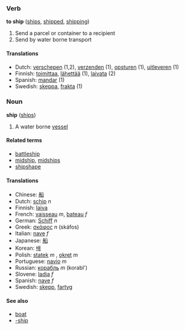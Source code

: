 ===Verb===
'''to ship''' ([[ships]], [[shipped]], [[shipping]])

#Send a parcel or container to a recipient
#Send by water borne transport

====Translations====
*Dutch: [[verschepen]] (1,2), [[verzenden]] (1), [[opsturen]] (1), [[uitleveren]] (1)
*Finnish: [[toimittaa]], [[lähettää]] (1), [[laivata]] (2)
*Spanish: [[mandar]] (1)
*Swedish: [[skeppa]], [[frakta]] (1)

===Noun===
'''ship''' ([[ships]])

#A water borne [[vessel]]

====Related terms====
*[[battleship]]
*[[midship]], [[midships]]
*[[shipshape]]

====Translations====
*Chinese: [[船]]
*Dutch: [[schip]] ''n''
*Finnish: [[laiva]]
*French: [[vaisseau]] ''m'', [[bateau]] ''f''
*German: [[Schiff]] ''n''
*Greek: [[σκάφος]] ''n'' (sk&aacute;fos)
*Italian: [[nave]] ''f''
*Japanese: [[船]]
*Korean: [[배]]
*Polish: [[statek]] ''m'' , [[okręt]] ''m''
*Portuguese: [[navio]] ''m''
*Russian: [[корабль]] ''m'' (korabl')
*Slovene: [[ladja]] ''f''
*Spanish: [[nave]] ''f''
*Swedish: [[skepp]], [[fartyg]]

====See also====
*[[boat]]<!-- is this every a synonym? -->
*[[-ship]]